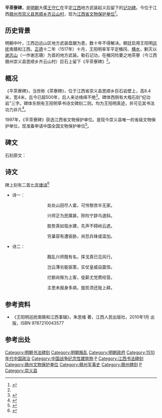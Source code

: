{{文物保护单位
| 级别 = 省级
| 省区市 = 江西省
| 名称 = 王守仁平茶寮碑
| 图片 = 
| 所在 = [[江西省|江西省]][[赣州市|赣州市]][[崇义县|崇义县]][[思顺乡|思顺乡]]
| 分类 = 摩崖石刻
| 时代 = [[明朝|明]]
| 编号 = 
| 登录 = 1997年
}}
'''平茶寮碑'''，是[[明朝|明朝]]大儒[[王守仁|王守仁]]在平定[[江西|江西]]地方武装起义后留下的[[记功碑|记功碑]]。今位于江西[[赣州市|赣州市]][[崇义县|崇义县]][[思顺乡|思顺乡]][[齐云山村|齐云山村]]，现为[[江西省文物保护单位|江西省文物保护单位]]<ref name="平茶寮碑">{{cite web|url=http://wangyangming.net/ch/VisitsImgShow.asp?ID=56|title=遗迹名称：平茶寮碑|publisher=国际阳明学研究中心|deadurl=yes|archiveurl=https://web.archive.org/web/20141220063450/http://wangyangming.net/ch/VisitsImgShow.asp?ID=56|archivedate=2014-12-20}}</ref>。

==历史背景==

明朝中叶，江西边远山区地方武装盘踞为患，数十年不得解决。朝廷启用王阳明[[巡抚|巡抚]]南赣和江西。[[正德_(明朝)|正德]]十二年（1517年）十月，王阳明率军平定桶冈、[[横水镇_(崇义县)|横水]]，剿灭以[[谢志山|谢志山]]（一作谢志珊）为首的地方武装。勒石记功，在桶冈险要之地茶寮（今江西赣州崇义县思顺乡齐云山村）巨石上留下《平茶寮碑》<ref name="平茶寮碑"/>。

==概况==

《平茶寮碑》，当世称《茶寮碑》，位于江西省崇义县思顺乡巨石岩壁上，高8.4米，宽4米，迄今已超500年，后人来访络绎不绝<ref>{{cite web|url=http://news.xinhuanet.com/tech/2009-08/06/content_11836790.htm |title=赣南发现两处王阳明真迹碑文  |publisher=[[新华网|新华网]] |date=2009年8月6日}}</ref>。碑体西侧有大楷石刻“纪功岩”三字。碑体东侧有王阳明草书诗文碑刻二则。均为王阳明真迹，并可见其书法功力非凡<ref>{{cite web|url=http://www.mxrb.cn/szb/html/2011-11/04/content_26649.htm|title=探访“平茶寮碑”|publisher=[[闽西日报|闽西日报]]|date=2011年11月4日}}{{dead link|date=2018年2月 |bot=InternetArchiveBot |fix-attempted=yes }}</ref>。

1997年，《平茶寮碑》获选江西省文物保护单位。是现今崇义县唯一的省级文物保护单位，现准备申请中国全国文物保护单位<ref>{{cite web|url=http://www.news.163.com/09/0806/17/5G25VUFS000120GU.html|title=赣南发现两处"心学"流派创始人王阳明真迹碑文|publisher=[[网易|网易]]新闻|date=2009-08-06}}{{dead link|date=2018年2月 |bot=InternetArchiveBot |fix-attempted=yes }}</ref>。

==碑文==
石刻原文：
{{squote|
正德丁丑，猺寇大起，江、广、湖、郴之间骚然且四、三年，于是上命三省会征。乃十月辛亥，予督江西之兵自南康入。甲寅破横水、左溪诸巢，贼败奔；庚辛复连战，贼奔桶冈。十一月癸酉，攻桶冈，大战西山界。甲戌又战，贼大溃。丁亥，与湖兵合于上章，尽殪之。凡破巢大小八十有四，擒斩二千余，俘三千六百有奇。释其胁从千有余众，归流亡，使复业。度地居民，凿山开道，以夷险阻。辛丑，师旋。于乎！兵惟凶器，不得已而后用。刻茶寮之石，匪以美成，重举事也。提督军务都御史[[王守仁|王守仁]]书。纪功御史[[屠侨|屠侨]]，监军副使[[杨璋|杨璋]]，参议[[黃宏_(弘治進士)|黄宏]]，领兵都指挥[[许清|许清]]，守备[[郏文|郏文]]，知府[[邢珣|邢珣]]、[[伍文定|伍文定]]、[[季斅|季斅]]、[[唐淳|唐淳]]，知县[[王天与|王天与]]、[[张戬|张戬]]。随征指挥[[明德|明德]]、[[冯翔|冯翔]]、[[冯廷瑞|冯廷瑞]]、[[谢昶|谢昶]]、[[余恩|余恩]]、[[姚玺|姚玺]]，同知[[朱宪|朱宪]]，推官[[徐文英|徐文英]]、[[危寿|危寿]]，知县[[黄文鸑|黄文鸑]]，县丞[[舒富|舒富]]，千百户[[高睿|高睿]]、[[陈伟|陈伟]]、[[郭璘|郭璘]]、[[林节|林节]]、[[孟俊|孟俊]]、[[斯泰|斯泰]]、[[尹麟|尹麟]]等，及照磨[[汪德进|汪德进]]，经历[[杭埕|杭埕]]，典史[[梁仪|梁仪]]、[[张淳|张淳]]并听选等官[[雷济|雷济]]、[[肖庾|肖庾]]、[[郭诩|郭诩]]、[[饶宝|饶宝]]等，共百有余名。
}}

==诗文==
碑上刻有二首[[七言律诗|七言律诗]]<ref>{{cite web |url=http://www.zg1929.com/news/xinwen/20090826/5403.html |title=赣州市文物局专家来崇义考察《平茶寮碑》 |publisher=苏红网 |date=2009-08-26 |accessdate=2014-06-17 |archive-date=2016-03-04 |archive-url=https://web.archive.org/web/20160304141048/http://www.zg1929.com/news/xinwen/20090826/5403.html |dead-url=no }}</ref>
* 诗一：

<div style="text-align: center;">
处处山田尽人畲，可怜黎庶半无家。

兴师正为民痍甚，陟险宁辞鸟道斜。

胜势真如瓴水建，先声不碍岭云遮。

穷巢容有遭驱胁，尚恐兵锋或滥加。
</div>

* 诗二：

<div style="text-align: center;">
戡乱兴师既有名，挥戈真已见风行。

岂云薄劣能驱策，实仗皇威自震惊。

烂额尚惭为上客，徙薪尤觉费经营。

主恩未报身多病，旋凯须还陇上耕。
</div>

==参考资料==
* 《王阳明巡抚南赣和江西事辑》，朱思维 著，江西人民出版社，2010年1月 出版，ISBN 9787210043577

==参考出处==

{{Reflist|2}}

{{王阳明}}

[[Category:明朝书法碑刻|Category:明朝书法碑刻]]
[[Category:明朝叛乱|Category:明朝叛乱]]
[[Category:明朝政府|Category:明朝政府]]
[[Category:1510年代中国政治|Category:1510年代中国政治]]
[[Category:中国战争纪念性建筑物|Category:中国战争纪念性建筑物]]
[[Category:江西省文物保护单位|P]]
[[Category:江西书法碑刻|Category:江西书法碑刻]]
[[Category:赣州文物保护单位|Category:赣州文物保护单位]]
[[Category:赣州军事史|Category:赣州军事史]]
[[Category:赣州碑刻|Category:赣州碑刻]]
[[Category:王守仁|P]]
[[Category:崇义县|Category:崇义县]]
